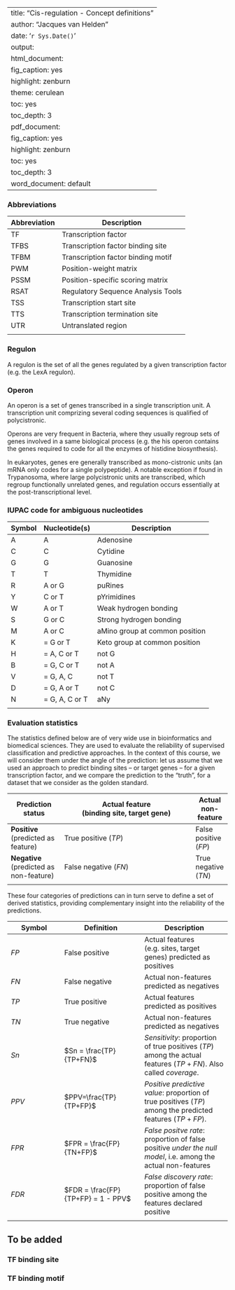 
---
title: "Cis-regulation - Concept definitions"
author: "Jacques van Helden"
date: '`r Sys.Date()`'
output:
  html_document:
    fig_caption: yes
    highlight: zenburn
    theme: cerulean
    toc: yes
    toc_depth: 3
  pdf_document:
    fig_caption: yes
    highlight: zenburn
    toc: yes
    toc_depth: 3
  word_document: default
---


### Abbreviations

| Abbreviation | Description |
|----|-----|
| TF | Transcription factor |
| TFBS | Transcription factor binding site |
| TFBM | Transcription factor binding motif |
| PWM | Position-weight matrix |
| PSSM | Position-specific scoring matrix |
| RSAT | Regulatory Sequence Analysis Tools |
| TSS | Transcription start site |
| TTS | Transcription termination site |
| UTR | Untranslated region |
| | |

### Regulon

A regulon is the set of all the genes regulated by a given transcription
factor (e.g. the LexA regulon).

### Operon

An operon is a set of genes transcribed in a single transcription unit.
A transcription unit comprizing several coding sequences is qualified of
polycistronic.

Operons are very frequent in Bacteria, where they usually regroup sets
of genes involved in a same biological process (e.g. the his operon
contains the genes required to code for all the enzymes of histidine
biosynthesis).

In eukaryotes, genes ere generally transcribed as mono-cistronic units
(an mRNA only codes for a single polypeptide). A notable exception if
found in Trypanosoma, where large polycistronic units are transcribed,
which regroup functionally unrelated genes, and regulation occurs
essentially at the post-transcriptional level.

### IUPAC code for ambiguous nucleotides

| Symbol | Nucleotide(s) | Description |
|--------|------------|-------------|
| A | A |  Adenosine |
| C | C |  Cytidine |
| G | G |  Guanosine |
| T | T |  Thymidine |
| R  |  A or G| puRines |
| Y  |  C or T| pYrimidines |
| W  |  A or T| Weak hydrogen bonding |
| S  |  G or C| Strong hydrogen bonding |
| M  |  A or C| aMino group at common position |
| K |   = G or T| Keto group at common position |
| H |   = A, C or T | not G |
| B |   = G, C or T | not A |
| V |   = G, A, C |   not T |
| D |   = G, A or T | not C |
| N |   = G, A, C or T |  aNy |
| | | | 

### Evaluation statistics

The statistics defined below are of very wide use in bioinformatics and biomedical sciences. They are used to evaluate the reliability of supervised classification and predictive approaches. In the context of this course, we will consider them under the angle of the prediction: let us assume that we used an approach to predict binding sites -- or target genes -- for a given transcription factor, and we compare the prediction to the "truth", for a dataset that we consider as the golden standard.


| Prediction status | Actual feature<br>(binding site, target gene) | Actual non-feature |
|-------------------|-----------------------------------------------|-------------|
| **Positive**<br>(predicted as feature) | True positive ($TP$) | False positive ($FP$) | 
| **Negative**<br>(predicted as non-feature) | False negative ($FN$) | True negative ($TN$) | 
| | | | |

These four categories of predictions can in turn serve to define a set of derived statistics, providing complementary insight into the reliability of the predictions. 

| Symbol | Definition | Description | 
|--------|------------|-------------|
| $FP$ | False positive | Actual features (e.g. sites, target genes) predicted as positives |
| $FN$ | False negative | Actual non-features predicted as negatives |
| $TP$ | True positive | Actual features predicted as positives |
| $TN$ | True negative | Actual non-features predicted as negatives |
| $Sn$ | $Sn = \frac{TP}{TP+FN}$  | *Sensitivity*: proportion of true positives ($TP$) among the actual features ($TP+FN$).   Also called *coverage*. |
| $PPV$ | $PPV=\frac{TP}{TP+FP}$ | *Positive predictive value*: proportion of true positives ($TP$) among the predicted features ($TP+FP$).     | 
| $FPR$ | $FPR = \frac{FP}{TN+FP}$ | *False positve rate*: proportion of false positive *under the null model*, i.e. among the actual non-features |
| $FDR$ | $FDR = \frac{FP}{TP+FP} = 1 - PPV$ | *False discovery rate*: proportion of false positive among the features declared positive |
| | | |


## To be added

### TF binding site

### TF binding motif


